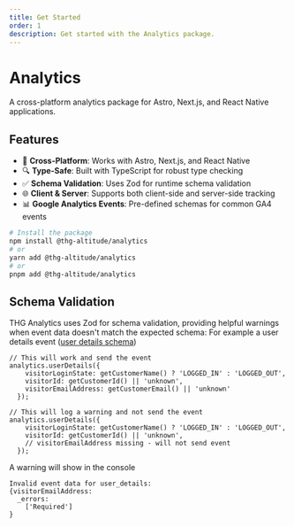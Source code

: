 ```yaml
---
title: Get Started
order: 1
description: Get started with the Analytics package.
---
```


# Analytics

A cross-platform analytics package for Astro, Next.js, and React Native applications.

## Features

- 🔄 **Cross-Platform**: Works with Astro, Next.js, and React Native
- 🔍 **Type-Safe**: Built with TypeScript for robust type checking
- ✅ **Schema Validation**: Uses Zod for runtime schema validation
- 🌐 **Client & Server**: Supports both client-side and server-side tracking
- 📊 **Google Analytics Events**: Pre-defined schemas for common GA4 events

```bash
# Install the package
npm install @thg-altitude/analytics
# or
yarn add @thg-altitude/analytics
# or
pnpm add @thg-altitude/analytics
```

## Schema Validation

THG Analytics uses Zod for schema validation, providing helpful warnings when event data doesn't match the expected schema:
For example a user details event ([user details schema](./schemas))
```tsx
// This will work and send the event
analytics.userDetails({
    visitorLoginState: getCustomerName() ? 'LOGGED_IN' : 'LOGGED_OUT',
    visitorId: getCustomerId() || 'unknown',
    visitorEmailAddress: getCustomerEmail() || 'unknown'
  });

// This will log a warning and not send the event
analytics.userDetails({
    visitorLoginState: getCustomerName() ? 'LOGGED_IN' : 'LOGGED_OUT',
    visitorId: getCustomerId() || 'unknown',
    // visitorEmailAddress missing - will not send event
  });

```
A warning will show in the console
```
Invalid event data for user_details: 
{visitorEmailAddress: 
  _errors: 
    ['Required']
}
```